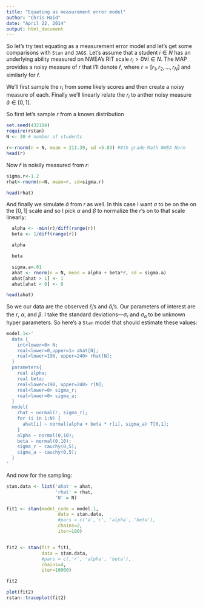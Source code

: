 ```yaml
---
title: "Equating as measurement error model"
author: "Chris Haid"
date: "April 22, 2014"
output: html_document
---
```

So let's try test equating as a measurement error model and let's get some comparisons with `Stan` and `JAGS`.  Let's assume that a student $i \in N$ has an underlying ability measured on NWEA's RIT scale $r_i>0 \forall i \in N$.  The MAP provides a noisy measure of $r$ that I'll denote $\hat{r}$, where $r = [r_{1}, r_{2}, \ldots, r_{N}]$ and similarly for $\hat{r}$.

We'll first sample the $r_i$ from some likely scores and then create a noisy measure of
each.  Finally we'll linearly relate the $r_i$ to anther noisy measure $\hat{a} \in [0,1]$.

So first let's sample $r$ from a known distribution
```r
set.seed(432104)
require(rstan)
N <- 30 # number of students

r<-rnorm(n = N, mean = 211.39, sd =5.83) #8th grade Math NWEA Norm
head(r)
```

Now $\hat{r}$ is noisily measured from $r$:

```r
sigma.r<-1.2
rhat<-rnorm(n=N, mean=r, sd=sigma.r)

head(rhat)
```

And finally we simulate $\hat{a}$ from $r$ as well.  In this case I want $a$ to be on the on the $[0,1]$ scale and so I pick $\alpha$ and $\beta$ to normalize the $r$'s on to that scale linearly:


```r
  alpha <- -min(r)/diff(range(r))
  beta <- 1/diff(range(r))

  alpha

  beta

  sigma.a=.01
  ahat <- rnorm(n = N, mean = alpha + beta*r, sd = sigma.a)
  ahat[ahat > 1] <- 1
  ahat[ahat < 0] <- 0

head(ahat)
```

So we our data are the observed $\hat{r}_i$'s and $\hat{a}_i$'s. Our parameters of interest are the $r$, $\alpha$, and $\beta$.  I take the standard deviations---$\sigma_{r}$ and $\sigma_a$ to be unknown hyper parameters. So here's a `Stan` model that should estimate these values:

```r
model.1<-'
  data { 
    int<lower=0> N;
    real<lower=0,upper=1> ahat[N];
    real<lower=190, upper=240> rhat[N];
  }
  parameters{
    real alpha;
    real beta;
    real<lower=190, upper=240> r[N];
    real<lower=0> sigma_r;
    real<lower=0> sigma_a;
  }
  model{
    rhat ~ normal(r, sigma_r);
    for (i in 1:N) {
      ahat[i] ~ normal(alpha + beta * r[i], sigma_a) T[0,1];
    }
    alpha ~ normal(0,10);
    beta ~ normal(0,10);
    sigma_r ~ cauchy(0,5);
    sigma_a ~ cauchy(0,5);
  }
'
```

And now for the sampling:

```r
stan.data <- list('ahat' = ahat,
                  'rhat' = rhat,
                  'N' = N)

fit1 <- stan(model_code = model.1,
                   data = stan.data,
                   #pars = c('a','r', 'alpha', 'beta'),
                   chains=2,
                   iter=100)


fit2 <- stan(fit = fit1,
             data = stan.data,
             #pars = c(,'r', 'alpha', 'beta'),
             chains=4,
             iter=10000)

fit2

plot(fit2)
rstan::traceplot(fit2)
```

